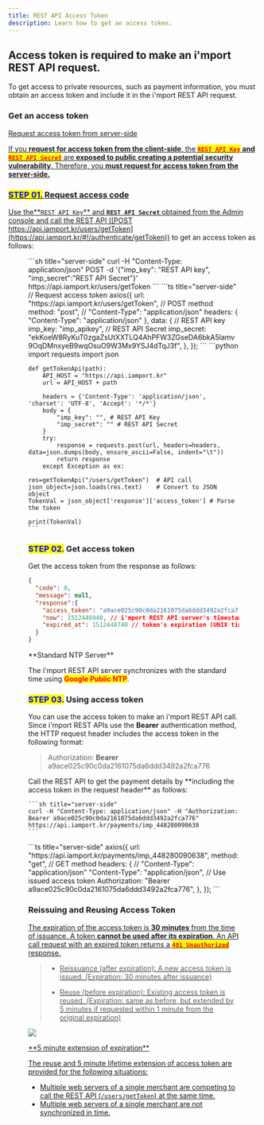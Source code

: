 ```yaml
---
title: REST API Access Token
description: Learn how to get an access token.
---
```



## Access token is required to make an i'mport REST API request.

To get access to private resources, such as payment information, you must obtain an access token and
include it in the i'mport REST API request.

### Get an access token <a href="#undefined" id="undefined" />

<Hint style="danger">
  Request access token from server-side

  If you **request for access token from the client-side**,
  the <mark style="color:red;">**`REST API Key`**</mark> **and** <mark style="color:red;">**`REST API Secret`**</mark>
  are **exposed to public creating a potential security vulnerability**.
  Therefore, you **must request for access token from the server-side.**
</Hint>

### <mark style="color:blue;">**STEP 01.**</mark>  Request access code

Use the**`REST API Key`** and **`REST API Secret`** obtained from the Admin console and call the
REST API ([POST https://api.iamport.kr/users/getToken](https://api.iamport.kr/#!/authenticate/getToken))
to get an access token as follows:

<Figure src="/gitbook-assets/en/image (99).png" caption="Admin Console > REST API Key & REST API Secret" />

<Tabs>
  <Tab title="curl">
    ```sh title="server-side"
    curl -H "Content-Type: application/json" POST -d '{"imp_key": "REST API key", "imp_secret":"REST API Secret"}' https://api.iamport.kr/users/getToken
    ```
  </Tab>

  <Tab title="Node.js">
    ```ts title="server-side"
    // Request access token
    axios({
      url: "https://api.iamport.kr/users/getToken",
      // POST method
      method: "post",
      // "Content-Type": "application/json"
      headers: { "Content-Type": "application/json" },
      data: {
        // REST API key
        imp_key: "imp_apikey",
        // REST API Secret
        imp_secret:
          "ekKoeW8RyKuT0zgaZsUtXXTLQ4AhPFW3ZGseDA6bkA5lamv9OqDMnxyeB9wqOsuO9W3Mx9YSJ4dTqJ3f",
      },
    });
    ```
  </Tab>

  <Tab title="Python">
    ```python
    import requests
    import json

    def getTokenApi(path):
        API_HOST = "https://api.iamport.kr"
        url = API_HOST + path

        headers = {'Content-Type': 'application/json', 'charset': 'UTF-8', 'Accept': '*/*'}
        body = {
            "imp_key": "", # REST API Key
            "imp_secret": "" # REST API Secret
        }
        try:
            response = requests.post(url, headers=headers, data=json.dumps(body, ensure_ascii=False, indent="\t"))
            return response
        except Exception as ex:

    res=getTokenApi("/users/getToken")  # API call
    json_object=json.loads(res.text)    # Convert to JSON object
    TokenVal = json_object['response']['access_token'] # Parse the token

    print(TokenVal)
    ```
  </Tab>
</Tabs>

### <mark style="color:blue;">**STEP 02.**</mark> Get access token

Get the access token from the response as follows:

```json title="Response"
{
  "code": 0,
  "message": null,
  "response":{
    "access_token": "a9ace025c90c0da2161075da6ddd3492a2fca776", // access token
    "now": 1512446940, // i'mport REST API server's timestamp
    "expired_at": 1512448740 // token's expiration (UNIX timestamp, KST)
  }
}
```

<Hint style="info">
  **Standard NTP Server**

  The i'mport REST API server synchronizes with the standard time using <mark style="color:red;">**Google Public NTP**</mark>.
</Hint>

### <mark style="color:blue;">**STEP 03.**</mark>  Using access token

You can use the access token to make an i'mport REST API call. Since i'mport REST APIs use the
**Bearer** authentication method, the HTTP request header includes the access token in the following
format:

> Authorization: **Bearer** a9ace025c90c0da2161075da6ddd3492a2fca776

<Tabs>
  <Tab title="curl">
    Call the REST API to get the payment details by **including the access token in the request header** as follows:

    ```sh title="server-side"
    curl -H "Content-Type: application/json" -H "Authorization: Bearer a9ace025c90c0da2161075da6ddd3492a2fca776" https://api.iamport.kr/payments/imp_448280090638
    ```
  </Tab>

  <Tab title="Node.js">
    ```ts title="server-side"
    axios({
      url: "https://api.iamport.kr/payments/imp_448280090638",
      method: "get", // GET method
      headers: {
        // "Content-Type": "application/json"
        "Content-Type": "application/json",
        // Use issued access token
        Authorization: "Bearer a9ace025c90c0da2161075da6ddd3492a2fca776",
      },
    });
    ```
  </Tab>
</Tabs>

### Reissuing and Reusing Access Token <a href="#access-token" id="access-token" />

The expiration of the access token is **30 minutes** from the time of issuance.
A token **cannot be used after its expiration**.
An API call request with an expired token returns a <mark style="color:red;">**`401 Unauthorized`**</mark> response.

> - Reissuance (after expiration): A new access token is issued.
>   (Expiration: 30 minutes after issuance)
>
> - Reuse (before expiration): Existing access token is reused. (Expiration: same as before,
>   but extended by 5 minutes if requested within 1 minute from the original expiration)

![](/gitbook-assets/en/access_token_reuse.png)

<Hint style="info">
  **5 minute extension of expiration**

  The reuse and 5 minute lifetime extension of access token are provided for the following situations:

  - Multiple web servers of a single merchant are competing to call the REST API (`/users/getToken`) at the same time.
  - Multiple web servers of a single merchant are not synchronized in time.
</Hint>
